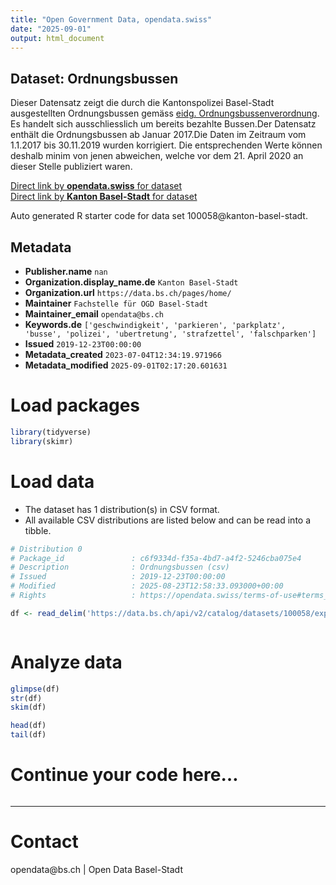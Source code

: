 ```yaml
---
title: "Open Government Data, opendata.swiss"
date: "2025-09-01"
output: html_document
---
```


## Dataset: Ordnungsbussen

Dieser Datensatz zeigt die durch die Kantonspolizei Basel-Stadt ausgestellten Ordnungsbussen gemäss [eidg. Ordnungsbussenverordnung](https://www.fedlex.admin.ch/eli/oc/2019/93/de). Es handelt sich ausschliesslich um bereits bezahlte Bussen.Der Datensatz enthält die Ordnungsbussen ab Januar 2017.Die Daten im Zeitraum vom 1.1.2017 bis 30.11.2019 wurden korrigiert. Die entsprechenden Werte können deshalb minim von jenen abweichen, welche vor dem 21. April 2020 an dieser Stelle publiziert waren.

[Direct link by **opendata.swiss** for dataset](https://opendata.swiss/de/dataset/ordnungsbussen)<br>
[Direct link by **Kanton Basel-Stadt** for dataset](https://data.bs.ch/explore/dataset/100058/)

Auto generated R starter code for data set 100058@kanton-basel-stadt.

## Metadata

- **Publisher.name** `nan`
- **Organization.display_name.de** `Kanton Basel-Stadt`
- **Organization.url** `https://data.bs.ch/pages/home/`
- **Maintainer** `Fachstelle für OGD Basel-Stadt`
- **Maintainer_email** `opendata@bs.ch`
- **Keywords.de** `['geschwindigkeit', 'parkieren', 'parkplatz', 'busse', 'polizei', 'ubertretung', 'strafzettel', 'falschparken']`
- **Issued** `2019-12-23T00:00:00`
- **Metadata_created** `2023-07-04T12:34:19.971966`
- **Metadata_modified** `2025-09-01T02:17:20.601631`


# Load packages

```r

library(tidyverse)
library(skimr)

```

# Load data

-   The dataset has 1 distribution(s) in CSV format.
-   All available CSV distributions are listed below and can be read into a tibble.

```r

# Distribution 0
# Package_id               : c6f9334d-f35a-4bd7-a4f2-5246cba075e4
# Description              : Ordnungsbussen (csv)
# Issued                   : 2019-12-23T00:00:00
# Modified                 : 2025-08-23T12:58:33.093000+00:00
# Rights                   : https://opendata.swiss/terms-of-use#terms_by

df <- read_delim('https://data.bs.ch/api/v2/catalog/datasets/100058/exports/csv?use_labels=true')



```

# Analyze data

```r

glimpse(df)
str(df)
skim(df)

head(df)
tail(df)

```

# Continue your code here...

```r

```

------------------------------------------------------------------------

# Contact

opendata@bs.ch | Open Data Basel-Stadt

